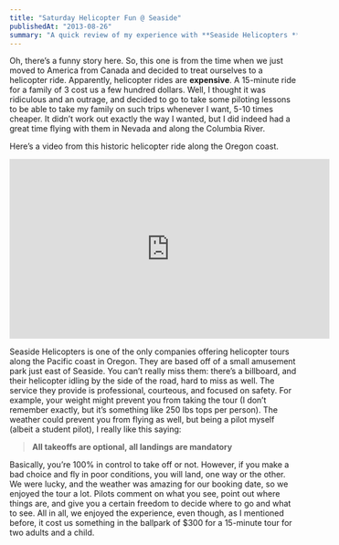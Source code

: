 ```yaml
---
title: "Saturday Helicopter Fun @ Seaside"
publishedAt: "2013-08-26"
summary: "A quick review of my experience with **Seaside Helicopters **and where I ended up flying with them just once."
---
```


Oh, there’s a funny story here. So, this one is from the time when we just moved to America from Canada and decided to treat ourselves to a helicopter ride. Apparently, helicopter rides are ****expensive****. A 15-minute ride for a family of 3 cost us a few hundred dollars. Well, I thought it was ridiculous and an outrage, and decided to go to take some piloting lessons to be able to take my family on such trips whenever I want, 5-10 times cheaper. It didn’t work out exactly the way I wanted, but I did indeed had a great time flying with them in Nevada and along the Columbia River.

Here’s a video from this historic helicopter ride along the Oregon coast.

<iframe width="560" height="315" src="https://www.youtube.com/embed/rpSmobOhiVQ" frameborder="0" allow="accelerometer; autoplay; encrypted-media; gyroscope; picture-in-picture" allowfullscreen></iframe>

Seaside Helicopters is one of the only companies offering helicopter tours along the Pacific coast in Oregon. They are based off of a small amusement park just east of Seaside. You can’t really miss them: there’s a billboard, and their helicopter idling by the side of the road, hard to miss as well. The service they provide is professional, courteous, and focused on safety. For example, your weight might prevent you from taking the tour (I don’t remember exactly, but it’s something like 250 lbs tops per person). The weather could prevent you from flying as well, but being a pilot myself (albeit a student pilot), I really like this saying:

> __All takeoffs are optional, all landings are mandatory__

Basically, you’re 100% in control to take off or not. However, if you make a bad choice and fly in poor conditions, you will land, one way or the other. We were lucky, and the weather was amazing for our booking date, so we enjoyed the tour a lot. Pilots comment on what you see, point out where things are, and give you a certain freedom to decide where to go and what to see. All in all, we enjoyed the experience, even though, as I mentioned before, it cost us something in the ballpark of $300 for a 15-minute tour for two adults and a child.
